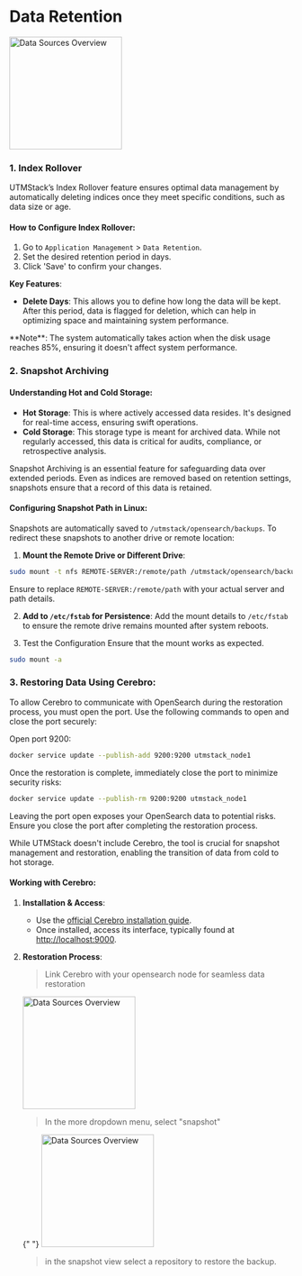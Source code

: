 # Data Retention


<img
  height="200"
  className="block rounded-xl"
  src="/assets/images/configuration/rollover.png"
  alt="Data Sources Overview"
/>

### 1. Index Rollover

UTMStack’s Index Rollover feature ensures optimal data management by automatically deleting indices once they meet specific conditions, such as data size or age.

#### How to Configure Index Rollover:

1. Go to `Application Management` > `Data Retention`.
2. Set the desired retention period in days.
3. Click 'Save' to confirm your changes.

**Key Features**:

- **Delete Days**: This allows you to define how long the data will be kept. After this period, data is flagged for deletion, which can help in optimizing space and maintaining system performance.

<Note>
  **Note**: The system automatically takes action when the disk usage reaches
  85%, ensuring it doesn't affect system performance.
</Note>

### 2. Snapshot Archiving

#### Understanding Hot and Cold Storage:

- **Hot Storage**: This is where actively accessed data resides. It's designed for real-time access, ensuring swift operations.
- **Cold Storage**: This storage type is meant for archived data. While not regularly accessed, this data is critical for audits, compliance, or retrospective analysis.

Snapshot Archiving is an essential feature for safeguarding data over extended periods. Even as indices are removed based on retention settings, snapshots ensure that a record of this data is retained.

#### Configuring Snapshot Path in Linux:

Snapshots are automatically saved to `/utmstack/opensearch/backups`. To redirect these snapshots to another drive or remote location:

1. **Mount the Remote Drive or Different Drive**:

```bash
sudo mount -t nfs REMOTE-SERVER:/remote/path /utmstack/opensearch/backups
```

Ensure to replace `REMOTE-SERVER:/remote/path` with your actual server and path details.

2. **Add to `/etc/fstab` for Persistence**:
   Add the mount details to `/etc/fstab` to ensure the remote drive remains mounted after system reboots.

3. Test the Configuration
   Ensure that the mount works as expected.

```bash
sudo mount -a
```

### 3. Restoring Data Using Cerebro:

To allow Cerebro to communicate with OpenSearch during the restoration process, you must open the port. Use the following commands to open and close the port securely:

Open port 9200:

```bash
docker service update --publish-add 9200:9200 utmstack_node1
```

Once the restoration is complete, immediately close the port to minimize security risks:

```bash
docker service update --publish-rm 9200:9200 utmstack_node1
```

<Warning>
  Leaving the port open exposes your OpenSearch data to potential risks. Ensure
  you close the port after completing the restoration process.
</Warning>

While UTMStack doesn't include Cerebro, the tool is crucial for snapshot management and restoration, enabling the transition of data from cold to hot storage.

#### Working with Cerebro:

1. **Installation & Access**:

   - Use the [official Cerebro installation guide](https://github.com/lmenezes/cerebro).
   - Once installed, access its interface, typically found at [http://localhost:9000](http://localhost:9000).

2. **Restoration Process**:

   > Link Cerebro with your opensearch node for seamless data restoration

     <img
       height="200"
       className="block rounded-xl"
       src="/assets/images/configuration/cerebro.png"
       alt="Data Sources Overview"
     />

   > In the more dropdown menu, select "snapshot"

   {" "}
   <img
     height="200"
     className="block rounded-xl"
     src="/assets/images/configuration/cerebro2.png"
     alt="Data Sources Overview"
   />
   
   > in the snapshot view select a repository to restore the backup.

